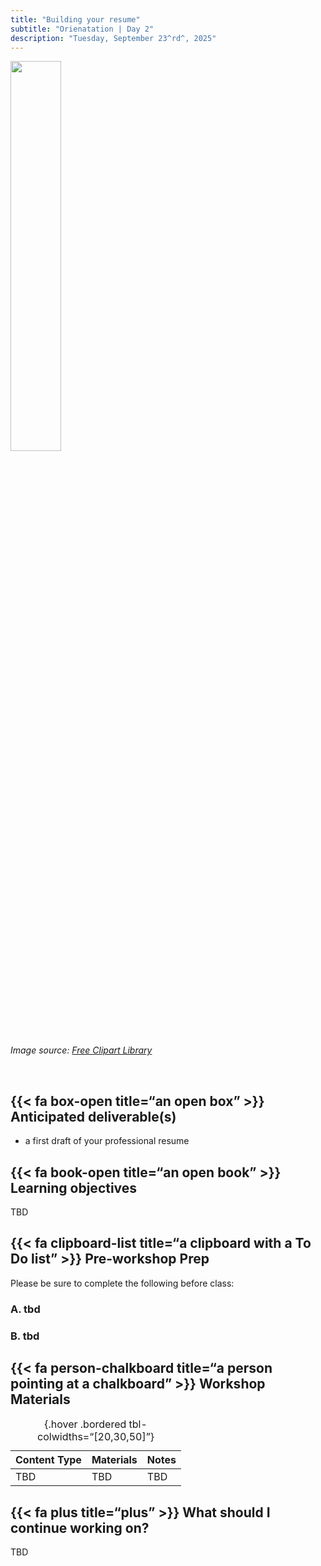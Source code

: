 ```yaml
---
title: "Building your resume"
subtitle: "Orienatation | Day 2"
description: "Tuesday, September 23^rd^, 2025"
---
```


::: {.center-text}
![](../images/resume.png){width="40%"}

*[Image source: [Free Clipart Library](https://clipart-library.com/clipart/resume-clipart_40.html#google_vignette){target="_blank"}]{.gray-text}*
:::

<br>

## {{< fa box-open title="an open box" >}} Anticipated deliverable(s) {#anticipated-deliverables}

- a first draft of your professional resume

## {{< fa book-open title="an open book" >}} Learning objectives {#learning-objectives}

TBD 

## {{< fa clipboard-list title="a clipboard with a To Do list" >}} Pre-workshop Prep {#pre-workshop-prep}

Please be sure to complete the following before class:

### A. tbd
### B. tbd

## {{< fa person-chalkboard title="a person pointing at a chalkboard" >}} Workshop Materials {#workshop-materials}

| Content Type | Materials              | Notes |
|--------------|------------------------|-------|
| TBD          | TBD                    | TBD   |
: {.hover .bordered tbl-colwidths="[20,30,50]"} 

## {{< fa plus title="plus" >}} What should I continue working on? {#continue-working}

TBD